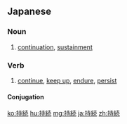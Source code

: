 ==Japanese==
{{ja-kanjitab|じ|ぞく|yomi=on}}

===Noun===
{{ja-noun|じぞく}}

# [[continuation]], [[sustainment]]

===Verb===
{{ja-verb-suru|じぞく}}

# [[continue]], [[keep up]], [[endure]], [[persist]]

====Conjugation====
{{ja-suru|じぞく}}

[[ko:持続]]
[[hu:持続]]
[[mg:持続]]
[[ja:持続]]
[[zh:持続]]